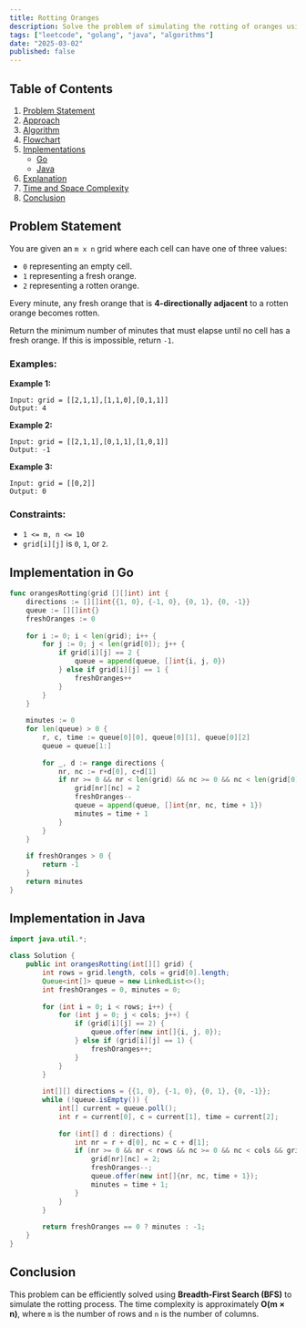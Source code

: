 ```yaml
---
title: Rotting Oranges
description: Solve the problem of simulating the rotting of oranges using BFS. Includes Go and Java implementations.
tags: ["leetcode", "golang", "java", "algorithms"]
date: "2025-03-02"
published: false
---
```


## Table of Contents

1. [Problem Statement](#problem-statement)
2. [Approach](#approach)
3. [Algorithm](#algorithm)
4. [Flowchart](#flowchart)
5. [Implementations](#implementations)
   - [Go](#implementation-in-go)
   - [Java](#implementation-in-java)
6. [Explanation](#explanation)
7. [Time and Space Complexity](#time-and-space-complexity)
8. [Conclusion](#conclusion)

## Problem Statement


You are given an `m x n` grid where each cell can have one of three values:

- `0` representing an empty cell.
- `1` representing a fresh orange.
- `2` representing a rotten orange.

Every minute, any fresh orange that is **4-directionally adjacent** to a rotten orange becomes rotten.

Return the minimum number of minutes that must elapse until no cell has a fresh orange. If this is impossible, return `-1`.

### Examples:

**Example 1:**

```
Input: grid = [[2,1,1],[1,1,0],[0,1,1]]
Output: 4
```

**Example 2:**

```
Input: grid = [[2,1,1],[0,1,1],[1,0,1]]
Output: -1
```

**Example 3:**

```
Input: grid = [[0,2]]
Output: 0
```

### Constraints:

- `1 <= m, n <= 10`
- `grid[i][j]` is `0`, `1`, or `2`.

## Implementation in Go

```go
func orangesRotting(grid [][]int) int {
    directions := [][]int{{1, 0}, {-1, 0}, {0, 1}, {0, -1}}
    queue := [][]int{}
    freshOranges := 0
    
    for i := 0; i < len(grid); i++ {
        for j := 0; j < len(grid[0]); j++ {
            if grid[i][j] == 2 {
                queue = append(queue, []int{i, j, 0})
            } else if grid[i][j] == 1 {
                freshOranges++
            }
        }
    }
    
    minutes := 0
    for len(queue) > 0 {
        r, c, time := queue[0][0], queue[0][1], queue[0][2]
        queue = queue[1:]
        
        for _, d := range directions {
            nr, nc := r+d[0], c+d[1]
            if nr >= 0 && nr < len(grid) && nc >= 0 && nc < len(grid[0]) && grid[nr][nc] == 1 {
                grid[nr][nc] = 2
                freshOranges--
                queue = append(queue, []int{nr, nc, time + 1})
                minutes = time + 1
            }
        }
    }
    
    if freshOranges > 0 {
        return -1
    }
    return minutes
}
```

## Implementation in Java

```java
import java.util.*;

class Solution {
    public int orangesRotting(int[][] grid) {
        int rows = grid.length, cols = grid[0].length;
        Queue<int[]> queue = new LinkedList<>();
        int freshOranges = 0, minutes = 0;
        
        for (int i = 0; i < rows; i++) {
            for (int j = 0; j < cols; j++) {
                if (grid[i][j] == 2) {
                    queue.offer(new int[]{i, j, 0});
                } else if (grid[i][j] == 1) {
                    freshOranges++;
                }
            }
        }
        
        int[][] directions = {{1, 0}, {-1, 0}, {0, 1}, {0, -1}};
        while (!queue.isEmpty()) {
            int[] current = queue.poll();
            int r = current[0], c = current[1], time = current[2];
            
            for (int[] d : directions) {
                int nr = r + d[0], nc = c + d[1];
                if (nr >= 0 && nr < rows && nc >= 0 && nc < cols && grid[nr][nc] == 1) {
                    grid[nr][nc] = 2;
                    freshOranges--;
                    queue.offer(new int[]{nr, nc, time + 1});
                    minutes = time + 1;
                }
            }
        }
        
        return freshOranges == 0 ? minutes : -1;
    }
}
```

## Conclusion

This problem can be efficiently solved using **Breadth-First Search (BFS)** to simulate the rotting process. The time complexity is approximately **O(m × n)**, where `m` is the number of rows and `n` is the number of columns.

